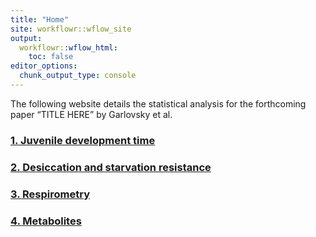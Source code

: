 ```yaml
---
title: "Home"
site: workflowr::wflow_site
output:
  workflowr::wflow_html:
    toc: false
editor_options:
  chunk_output_type: console
---
```


The following website details the statistical analysis for the forthcoming paper "TITLE HERE" by Garlovsky et al.

### [1. Juvenile development time](juvenile_development.html)

### [2. Desiccation and starvation resistance](resistance.html)

### [3. Respirometry](experimental_evolution.html)

### [4. Metabolites](metabolites.html)


